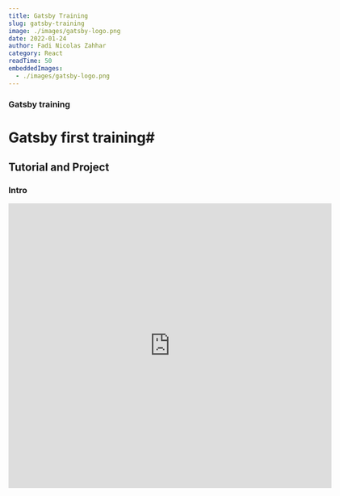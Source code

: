 ```yaml
---
title: Gatsby Training
slug: gatsby-training
image: ./images/gatsby-logo.png
date: 2022-01-24
author: Fadi Nicolas Zahhar
category: React
readTime: 50
embeddedImages:
  - ./images/gatsby-logo.png
---
```



<GatsbyImage
  image={getImage(props.embeddedImages[0])}
  alt="random stuff"
  className="first-inline-img"
/>

### Gatsby training
# Gatsby first training# 

## Tutorial and Project


### Intro
<iframe src="https://player.vimeo.com/video/648654069" width="640" height="564" frameborder="0" allow="autoplay; fullscreen" allowfullscreen />

### video blur fix
<iframe src="https://player.vimeo.com/video/648653862" width="640" height="564" frameborder="0" allow="autoplay; fullscreen" allowfullscreen />

### Course review
<iframe src="https://player.vimeo.com/video/648653962" width="640" height="564" frameborder="0" allow="autoplay; fullscreen" allowfullscreen />

### Gatsby CLI
<iframe src="https://player.vimeo.com/video/648654205" width="640" height="564" frameborder="0" allow="autoplay; fullscreen" allowfullscreen />

### Setup new project
<iframe src="https://player.vimeo.com/video/648654536" width="640" height="564" frameborder="0" allow="autoplay; fullscreen" allowfullscreen />


### Visual Studio Code
<iframe src="https://player.vimeo.com/video/648653973" width="640" height="564" frameborder="0" allow="autoplay; fullscreen" allowfullscreen />

### Project Structure
<iframe src="https://player.vimeo.com/video/648654652" width="640" height="564" frameborder="0" allow="autoplay; fullscreen" allowfullscreen />

### First Page
<iframe src="https://player.vimeo.com/video/648655192" width="640" height="564" frameborder="0" allow="autoplay; fullscreen" allowfullscreen />

### Error Page 
<iframe src="https://player.vimeo.com/video/648655453" width="640" height="564" frameborder="0" allow="autoplay; fullscreen" allowfullscreen />

### Nested Pages
<iframe src="https://player.vimeo.com/video/648655524" width="640" height="564" frameborder="0" allow="autoplay; fullscreen" allowfullscreen />

### Links
<iframe src="https://player.vimeo.com/video/648655627" width="640" height="564" frameborder="0" allow="autoplay; fullscreen" allowfullscreen />

### Navbar
<iframe src="https://player.vimeo.com/video/648655814" width="640" height="564" frameborder="0" allow="autoplay; fullscreen" allowfullscreen />

### Layout Component
<iframe src="https://player.vimeo.com/video/648655984" width="640" height="564" frameborder="0" allow="autoplay; fullscreen" allowfullscreen />

### CSS Intro
<iframe src="https://player.vimeo.com/video/648656197" width="640" height="564" frameborder="0" allow="autoplay; fullscreen" allowfullscreen />

### Inline CSS
<iframe src="https://player.vimeo.com/video/648656252" width="640" height="564" frameborder="0" allow="autoplay; fullscreen" allowfullscreen />

### Global CSS
<iframe src="https://player.vimeo.com/video/648656322" width="640" height="564" frameborder="0" allow="autoplay; fullscreen" allowfullscreen />

### CSS Naming issues
<iframe src="https://player.vimeo.com/video/648656436" width="640" height="564" frameborder="0" allow="autoplay; fullscreen" allowfullscreen />

### CSS Modules
<iframe src="https://player.vimeo.com/video/648656535" width="640" height="564" frameborder="0" allow="autoplay; fullscreen" allowfullscreen />

### Styled Component
<iframe src="https://player.vimeo.com/video/648656739" width="640" height="564" frameborder="0" allow="autoplay; fullscreen" allowfullscreen />

### House Cleaning
<iframe src="https://player.vimeo.com/video/648657114" width="640" height="564" frameborder="0" allow="autoplay; fullscreen" allowfullscreen />

### Styles
<iframe src="https://player.vimeo.com/video/648657396" width="640" height="564" frameborder="0" allow="autoplay; fullscreen" allowfullscreen />

### Footer
<iframe src="https://player.vimeo.com/video/648657565" width="640" height="564" frameborder="0" allow="autoplay; fullscreen" allowfullscreen />

### Error Page
<iframe src="https://player.vimeo.com/video/648657676" width="640" height="564" frameborder="0" allow="autoplay; fullscreen" allowfullscreen />

### Contact Page
<iframe src="https://player.vimeo.com/video/648657834" width="640" height="564" frameborder="0" allow="autoplay; fullscreen" allowfullscreen />

### Assets and Icons
<iframe src="https://player.vimeo.com/video/648657956" width="640" height="564" frameborder="0" allow="autoplay; fullscreen" allowfullscreen />

### Navbar Setup
<iframe src="https://player.vimeo.com/video/648658262" width="640" height="564" frameborder="0" allow="autoplay; fullscreen" allowfullscreen />

### Navbar functinality
<iframe src="https://player.vimeo.com/video/648658648" width="640" height="564" frameborder="0" allow="autoplay; fullscreen" allowfullscreen />

### Image info
<iframe src="https://player.vimeo.com/video/648658751" width="640" height="564" frameborder="0" allow="autoplay; fullscreen" allowfullscreen />

### Sandbox setup
<iframe src="https://player.vimeo.com/video/648658977" width="640" height="564" frameborder="0" allow="autoplay; fullscreen" allowfullscreen />

### install plugin mp4
<iframe src="https://player.vimeo.com/video/648659091" width="640" height="564" frameborder="0" allow="autoplay; fullscreen" allowfullscreen />

# Gatsby second coruse
## Gatsby Developer guide

### course intro and section intro
<iframe src="https://player.vimeo.com/video/648542588" width="640" height="564" frameborder="0" allow="autoplay; fullscreen" allowfullscreen />
<iframe src="https://player.vimeo.com/video/648550891" width="640" height="564" frameborder="0" allow="autoplay; fullscreen" allowfullscreen />

### Gatsby build and GraphQL
<iframe src="https://player.vimeo.com/video/648547264" width="640" height="564" frameborder="0" allow="autoplay; fullscreen" allowfullscreen />
<iframe src="https://player.vimeo.com/video/648548410" width="640" height="564" frameborder="0" allow="autoplay; fullscreen" allowfullscreen />

### How to watch the course and how to init Gatsby
<iframe src="https://player.vimeo.com/video/648543840" width="640" height="564" frameborder="0" allow="autoplay; fullscreen" allowfullscreen />
<iframe src="https://player.vimeo.com/video/648546133" width="640" height="564" frameborder="0" allow="autoplay; fullscreen" allowfullscreen />
    
### Source Plugin
<iframe src="https://player.vimeo.com/video/648550992" width="640" height="564" frameborder="0" allow="autoplay; fullscreen" allowfullscreen />

### About Styling and custom types
<iframe src="https://player.vimeo.com/video/648547480" width="640" height="564" frameborder="0" allow="autoplay; fullscreen" allowfullscreen />
<iframe src="https://player.vimeo.com/video/648548695" width="640" height="564" frameborder="0" allow="autoplay; fullscreen" allowfullscreen />
### Pages and Source Data
<iframe src="https://player.vimeo.com/video/648546549" width="640" height="564" frameborder="0" allow="autoplay; fullscreen" allowfullscreen />
<iframe src="https://player.vimeo.com/video/648551279" width="640" height="564" frameborder="0" allow="autoplay; fullscreen" allowfullscreen />

### Header Component and module styling
<iframe src="https://player.vimeo.com/video/648546793" width="640" height="564" frameborder="0" allow="autoplay; fullscreen" allowfullscreen />
<iframe src="https://player.vimeo.com/video/648547633" width="640" height="564" frameborder="0" allow="autoplay; fullscreen" allowfullscreen />
    
### More types and tranformer plugin
<iframe src="https://player.vimeo.com/video/648548942" width="640" height="564" frameborder="0" allow="autoplay; fullscreen" allowfullscreen />
<iframe src="https://player.vimeo.com/video/648551440" width="640" height="564" frameborder="0" allow="autoplay; fullscreen" allowfullscreen />
    
### Gatsby Link and Markdown page
<iframe src="https://player.vimeo.com/video/648546892" width="640" height="564" frameborder="0" allow="autoplay; fullscreen" allowfullscreen />
<iframe src="https://player.vimeo.com/video/648551702" width="640" height="564" frameborder="0" allow="autoplay; fullscreen" allowfullscreen />
    
### Nonnuable and array
<iframe src="https://player.vimeo.com/video/648549072" width="640" height="564" frameborder="0" allow="autoplay; fullscreen" allowfullscreen />
<iframe src="https://player.vimeo.com/video/648547757" width="640" height="564" frameborder="0" allow="autoplay; fullscreen" allowfullscreen />
    
### constrcut slug and layout
<iframe src="https://player.vimeo.com/video/648551911" width="640" height="564" frameborder="0" allow="autoplay; fullscreen" allowfullscreen />
<iframe src="https://player.vimeo.com/video/648546968" width="640" height="564" frameborder="0" allow="autoplay; fullscreen" allowfullscreen />
    
### Nested fields and past data to page
<iframe src="https://player.vimeo.com/video/648549241" width="640" height="564" frameborder="0" allow="autoplay; fullscreen" allowfullscreen />
<iframe src="https://player.vimeo.com/video/648547913" width="640" height="564" frameborder="0" allow="autoplay; fullscreen" allowfullscreen />

### App and filters and Create blog pages
<iframe src="https://player.vimeo.com/video/648549318" width="640" height="564" frameborder="0" allow="autoplay; fullscreen" allowfullscreen />
<iframe src="https://player.vimeo.com/video/648552150" width="640" height="564" frameborder="0" allow="autoplay; fullscreen" allowfullscreen />    

### Error page and links and interate posts
<iframe src="https://player.vimeo.com/video/648547084" width="640" height="564" frameborder="0" allow="autoplay; fullscreen" allowfullscreen />
<iframe src="https://player.vimeo.com/video/648548076" width="640" height="564" frameborder="0" allow="autoplay; fullscreen" allowfullscreen />
    
### Complex fliter and post detail page
<iframe src="https://player.vimeo.com/video/648549528" width="640" height="564" frameborder="0" allow="autoplay; fullscreen" allowfullscreen />
<iframe src="https://player.vimeo.com/video/648548163" width="640" height="564" frameborder="0" allow="autoplay; fullscreen" allowfullscreen />

### Fetch posts in resolve
<iframe src="https://player.vimeo.com/video/648549745" width="640" height="564" frameborder="0" allow="autoplay; fullscreen" allowfullscreen />

### Changes slugs get posts from graphql
<iframe src="https://player.vimeo.com/video/648552367" width="640" height="564" frameborder="0" allow="autoplay; fullscreen" allowfullscreen />
<iframe src="https://player.vimeo.com/video/648549904" width="640" height="564" frameborder="0" allow="autoplay; fullscreen" allowfullscreen />

### Create Node and remove obsolete files
<iframe src="https://player.vimeo.com/video/648550059" width="640" height="564" frameborder="0" allow="autoplay; fullscreen" allowfullscreen />
<iframe src="https://player.vimeo.com/video/648552622" width="640" height="564" frameborder="0" allow="autoplay; fullscreen" allowfullscreen />
    
### Get Node to page
<iframe src="https://player.vimeo.com/video/648550531" width="640" height="564" frameborder="0" allow="autoplay; fullscreen" allowfullscreen />
<Link to="/posts" className="btn center-btn">
  all posts
</Link>

